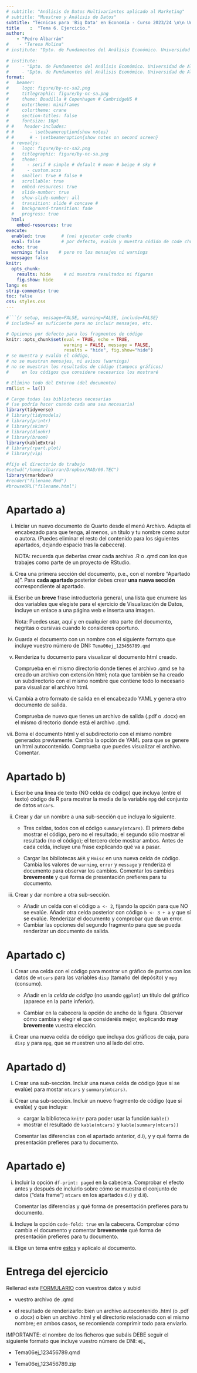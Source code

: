 ```yaml
---
# subtitle: "Análisis de Datos Multivariantes aplicado al Marketing"
# subtitle: "Muestreo y Análisis de Datos"
subtitle: "Técnicas para 'Big Data' en Economía - Curso 2023/24 \n\n Universidad de Alicante"
title    :  "Tema 6. Ejercicio."
author:  
    - "Pedro Albarrán"
#    - "Teresa Molina"
# institute: "Dpto. de Fundamentos del Análisis Económico. Universidad de Alicante"
   
# institute: 
#     - "Dpto. de Fundamentos del Análisis Económico. Universidad de Alicante"
#     - "Dpto. de Fundamentos del Análisis Económico. Universidad de Alicante"
format:
#   beamer:
#     logo: figure/by-nc-sa2.png
#     titlegraphic: figure/by-nc-sa.png
#     theme: Boadilla # Copenhagen # CambridgeUS #
#     outertheme: miniframes
#     colortheme: crane
#     section-titles: false
#     fontsize: 10pt
# #    header-includes:
# #      - \setbeameroption{show notes}
# #      # - \setbeameroption{show notes on second screen}
  # revealjs:
  #   logo: figure/by-nc-sa2.png
  #   titlegraphic: figure/by-nc-sa.png
  #   theme:  
  #     - serif # simple # default # moon # beige # sky #
  #     - custom.scss
  #   smaller: true # false #  
  #   scrollable: true
  #   embed-resources: true
  #   slide-number: true
  #   show-slide-number: all
  #   transition: slide # concave # 
  #   background-transition: fade
  #   progress: true
  html: 
    embed-resources: true
execute:
  enabled: true      # (no) ejecutar code chunks
  eval: false        # por defecto, evalúa y muestra códido de code chunks
  echo: true
  warning: false    # pero no los mensajes ni warnings
  message: false
knitr:
  opts_chunk:
    results: hide     # ni muestra resultados ni figuras
    fig.show: hide
lang: es
strip-comments: true
toc: false
css: styles.css
---
```



```r
#```{r setup, message=FALSE, warning=FALSE, include=FALSE} 
# include=F es suficiente para no incluir mensajes, etc.

# Opciones por defecto para los fragmentos de código
knitr::opts_chunk$set(eval = TRUE, echo = TRUE, 
                      warning = FALSE, message = FALSE,
                      results = "hide", fig.show="hide")
# se muestra y evalúa el código,
# no se muestran mensajes, ni avisos (warnings)
# no se muestran los resultados de código (tampoco gráficos)
#     en los códigos que considere necesarios los mostraré

# Elimino todo del Entorno (del documento)
rm(list = ls())       

# Cargo todas las bibliotecas necesarias
# (se podría hacer cuando cada una sea necesaria)
library(tidyverse)
# library(tidymodels)
# library(printr)
# library(skimr)
# library(dlookr)
# library(broom)
library(kableExtra)
# library(rpart.plot)
# library(vip)

#fijo el directorio de trabajo
#setwd("/home/albarran/Dropbox/MAD/00.TEC")
library(rmarkdown)
#render("filename.Rmd")     
#browseURL("filename.html")
```




# Apartado a)

i.  Iniciar un nuevo documento de Quarto desde el menú Archivo. Adapta el encabezado para que tenga, al menos, un título y tu nombre como autor o autora. (Puedes eliminar el resto del contenido para los siguientes apartados, dejando espacio tras la cabecera). 

    NOTA: recuerda que deberías crear cada archivo .R o .qmd con los que trabajes como parte de un proyecto de RStudio.

<!-- cuidado a al pasar el modo visual con salir de los fragmentos -->
<!-- directorio de trabajo: 
mirar en Tools > Global Options, 
o en pestaña de files con Home = ~ y barras siempre /
o en navegador buscar WD directoriy y copiar ruta, cambiando /
-->


<!--
ii. Modificar el fragmento de código inicial, `setup`:

    * Incluir el código `rm(list = ls())`: al empezar, se borran todo los objetos del entorno de trabajo (del documento).
    * Incluir el código para establecer el directorio de trabajo con `setwd()`
    * Cargar el biblioteca `tidyverse` (en general, aquí cargaremos cualquier biblioteca necesaria para *todo* el documento). 
    * Finalmente, renderizar el documento. Notar que gracias a `include=FALSE` no se muestran los mensajes producidos al cargar las bibliotecas.
-->

ii. Crea una primera sección del documento, p.e., con el nombre "Apartado a)". Para **cada apartado** posterior debes crear **una nueva sección** correspondiente al apartado. 

iii. Escribe un **breve** frase introductoria general, una lista que enumere las dos variables que elegiste para el ejercicio de Visualización de Datos, incluye un enlace a una página web e inserta una imagen.

      Nota: Puedes usar, aquí y en cualquier otra parte del documento, negritas o cursivas cuando lo consideres oportuno.

<!-- imagen se puede resize -->

iv. Guarda el documento con un nombre con el siguiente formato que incluye vuestro número de DNI:  `Tema06ej_123456789.qmd`

v. Renderiza tu documento para visualizar el documento html creado. 

    Comprueba en el mismo directorio donde tienes el archivo .qmd se ha creado un archivo con extensión html; nota que también se ha creado un subdirectorio con el mismo nombre que contiene todo lo necesario para visualizar el archivo html.
    
vi. Cambia a otro formato de salida en el encabezado YAML y genera otro documento de salida.

    Comprueba de nuevo que tienes un archivo de salida (.pdf o .docx) en el mismo directorio donde está el archivo .qmd.

vi. Borra el documento html y el subdirectorio con el mismo nombre generados previamente. Cambia la opción de YAML para que se genere un html autocontenido. Comprueba que puedes visualizar el archivo. Comentar.

# Apartado b)

i. Escribe una línea de texto (NO celda de código) que incluya (entre el texto) código de R para mostrar la media de la variable `mpg` del conjunto de datos `mtcars`.


ii. Crear y dar un nombre a una sub-sección que incluya lo siguiente.

    * Tres celdas, todos con el código `summary(mtcars)`. El primero debe mostrar el código, pero no el resultado; el segundo sólo mostrar el resultado (no el código); el tercero debe mostrar ambos. Antes de cada celda, incluye una frase explicando qué va a pasar. 
    
    * Cargar las bibliotecas `AER` y `Hmisc` en una nueva celda de código. Cambia los valores de `warning`, `error` y `message` y renderiza el documento para observar los cambios. Comentar los cambios **brevemente** y qué forma de presentación prefieres para tu documento.

iii. Crear y dar nombre a otra sub-sección.

      * Añadir un celda con el código `a <- 2`, fijando la opción para que NO se evalúe. Añadir otra celda posterior con código `b <- 3 + a` y que sí se evalúe. Renderizar el documento y comprobar que da un error.
      * Cambiar las opciones del segundo fragmento para que se pueda renderizar un documento de salida.
  
<!--   
      * Añadir otra celda al principio del documento que se evalúe pero no el código ni los resultados ni mensajes con `
-->

<!--
notar linea de error: modo no visual
notar pestaña consola (sesion actual de R) y pestaña Render
notar ejecución bloque a bloque para sesión actual

las opciones de fragmentos de código NO afectan a ejecución del bloque en sesion de R
-->

<!--
10. Usar el código `format(Sys.time(), "%B %e, %Y a las %H:%M:%S"))` en una línea de texto para mostrar la fecha y hora en la que el documento se renderiza.
-->


# Apartado c)

i. Crear una celda con el código para mostrar un gráfico de puntos con los datos de `mtcars` para las variables `disp` (tamaño del depósito) y `mpg` (consumo). 

    * Añadir en la *celda de código* (no usando `ggplot`) un título del gráfico (aparece en la parte inferior).

    * Cambiar en la cabecera <!--(con YAML)--> la opción de ancho de la figura. Observar cómo cambia y elegir el que consideréis mejor, explicando **muy brevemente** vuestra elección.

<!-- 
ancho se puede cambiar como opción de fragmento concreto, para todos los fragmentos o con YAML

notar que es 10x10, si se prueba con 1 se reduce ancho, si pasa a 20 , se contrae el alto: todo el ancho de pantalla es 20, y 10 pasa a ser su mitad
-->

ii. Crear una nueva celda de código que incluya dos gráficos de caja, para `disp` y para `mpg`, que se muestren uno al lado del otro.

<!--
notar como se ejecuta linea a linea  en salida, y cómo en modo sesión actual salen dos cajas de salida si se ejectua todo el código
-->

# Apartado d)

<!--
1. Incluir un nuevo fragmento de código (que sí se evalúe) que cargue la biblioteca `printr` y que incluya el código `head(mtcars)` y `summary(mtcars)`. Comentar brevemente las diferencias con el apartado a) y qué forma de presentación prefieres para tu documento.
-->

i. Crear una sub-sección. Incluir una nueva celda de código (que sí se evalúe) para mostar `mtcars` y `summary(mtcars)`.

ii. Crear una sub-sección. Incluir un nuevo fragmento de código (que sí evalúe)  y que incluya:

    * cargar la biblioteca `knitr` para poder usar la función `kable()`
    * mostrar el resultado de `kable(mtcars)` y `kable(summary(mtcars))`
    
    Comentar las diferencias con el apartado anterior, d.i), y y qué forma de presentación prefieres para tu documento.

# Apartado e)

i. Incluir la opción `df-print: paged` en la cabecera. Comprobar el efecto antes y después de incluirlo sobre cómo se muestra el conjunto de datos ("data frame") `mtcars` en los apartados d.i) y d.ii). 

    Comentar las diferencias y qué forma de presentación prefieres para tu documento.

ii. Incluye la opción `code-fold: true` en la cabecera. Comprobar cómo cambia el documento y comentar **brevemente** qué forma de presentación prefieres para tu documento.

iii. Elige un tema entre [estos](https://bootswatch.com/3/) y aplícalo al documento.

<!-- 
YAML cambia las opciones de *cada* tipo de salida, desde el defaulta a las particulares de cada una

kable(mtcars) ya NO es un dataframe sino una table 
algunos temas pueden NO estar disponibles
-->

# Entrega del ejercicio

Rellenad este [FORMULARIO](https://docs.google.com/forms/d/e/1FAIpQLSfiztzC-uNclcnwywhCLGwWAoOLG6GC6510hBote3ufooN8GA/viewform) con vuestros datos y subid

  - vuestro archivo de .qmd

  - el resultado de renderizarlo: bien un archivo autocontenido .html (o .pdf o .docx) o bien un archivo .html y el directorio relacionado con el mismo nombre; en ambos casos, se recomienda comprimir todo para enviarlo.


IMPORTANTE: el nombre de los ficheros que subáis DEBE seguir el siguiente formato que incluye vuestro número de DNI: ej.,

  * Tema06ej_123456789.qmd
  
  * Tema06ej_123456789.zip

